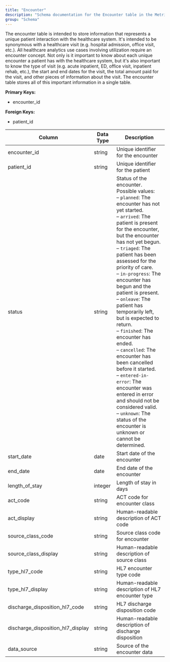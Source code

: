 ```yaml
---
title: "Encounter"
description: "Schema documentation for the Encounter table in the Metriport data model"
group: "Schema"
---
```


The encounter table is intended to store information that represents a unique patient interaction with the healthcare system. It's intended to be synonymous with a healthcare visit (e.g. hospital admission, office visit, etc.). All healthcare analytics use cases involving utilization require an encounter concept. Not only is it important to know about each unique encounter a patient has with the healthcare system, but it's also important to know the type of visit (e.g. acute inpatient, ED, office visit, inpatient rehab, etc.), the start and end dates for the visit, the total amount paid for the visit, and other pieces of information about the visit. The encounter table stores all of this important information in a single table.

**Primary Keys:**
* encounter_id

**Foreign Keys:**
* patient_id

| Column | Data Type | Description |
| ------ | --------- | ----------- |
| encounter_id | string | Unique identifier for the encounter |
| patient_id | string | Unique identifier for the patient |
| status | string | Status of the encounter. Possible values:<br/>– <code>planned</code>: The encounter has not yet started.<br/>– <code>arrived</code>: The patient is present for the encounter, but the encounter has not yet begun.<br/>– <code>triaged</code>: The patient has been assessed for the priority of care.<br/>– <code>in-progress</code>: The encounter has begun and the patient is present.<br/>– <code>onleave</code>: The patient has temporarily left, but is expected to return.<br/>– <code>finished</code>: The encounter has ended.<br/>– <code>cancelled</code>: The encounter has been cancelled before it started.<br/>– <code>entered-in-error</code>: The encounter was entered in error and should not be considered valid.<br/>– <code>unknown</code>: The status of the encounter is unknown or cannot be determined.|
| start_date | date | Start date of the encounter |
| end_date | date | End date of the encounter |
| length_of_stay | integer | Length of stay in days |
| act_code | string | ACT code for encounter class |
| act_display | string | Human-readable description of ACT code |
| source_class_code | string | Source class code for encounter |
| source_class_display | string | Human-readable description of source class |
| type_hl7_code | string | HL7 encounter type code |
| type_hl7_display | string | Human-readable description of HL7 encounter type |
| discharge_disposition_hl7_code | string | HL7 discharge disposition code |
| discharge_disposition_hl7_display | string | Human-readable description of discharge disposition |
| data_source | string | Source of the encounter data |
